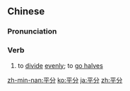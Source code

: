 ==Chinese==
{{zh-forms}}

===Pronunciation===
{{zh-pron
|m=píngfēn
|c=ping4 fan1
|h=pfs=phiàng-fûn
|mn=pêng-hun/qz,tp,xm:pîⁿ-pun/kh,zz:pêⁿ-pun
|cat=v
}}

===Verb===
{{zh-verb}}

# {{lb|zh|literary}} to [[divide]] [[evenly]]; to [[go halves]]

[[zh-min-nan:平分]]
[[ko:平分]]
[[ja:平分]]
[[zh:平分]]